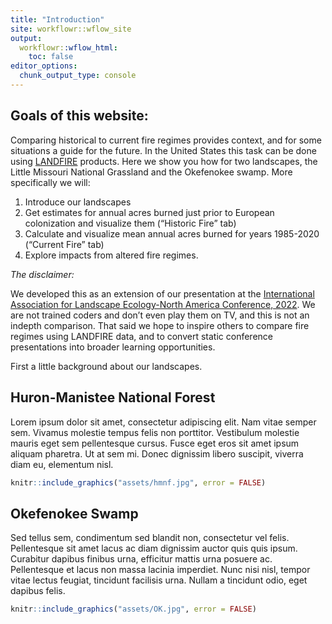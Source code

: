 ```yaml
---
title: "Introduction"
site: workflowr::wflow_site
output:
  workflowr::wflow_html:
    toc: false
editor_options:
  chunk_output_type: console
---
```


## Goals of this website:
Comparing historical to current fire regimes provides context, and for some situations a guide for the future.  In the United States this task can be done using [LANDFIRE](https://landfire.gov/) products.  Here we show you how for two landscapes, the Little Missouri National Grassland and the Okefenokee swamp.  More specifically we will:

1. Introduce our landscapes
2. Get estimates for annual acres burned just prior to European colonization and visualize them ("Historic Fire" tab)
3. Calculate and visualize mean annual acres burned for years 1985-2020 ("Current Fire" tab)
4. Explore impacts from altered fire regimes.

*The disclaimer:*

We developed this as an extension of our presentation at the [International Association for Landscape Ecology-North America Conference, 2022](https://www.ialena.org/annual-meeting.html).  We are not trained coders and don't even play them on TV, and this is not an indepth comparison.  That said we hope to inspire others to compare fire regimes using LANDFIRE data, and to convert static conference presentations into broader learning opportunities. 

First a little background about our landscapes.

## Huron-Manistee National Forest
Lorem ipsum dolor sit amet, consectetur adipiscing elit. Nam vitae semper sem. Vivamus molestie tempus felis non porttitor. Vestibulum molestie mauris eget sem pellentesque cursus. Fusce eget eros sit amet ipsum aliquam pharetra. Ut at sem mi. Donec dignissim libero suscipit, viverra diam eu, elementum nisl.

```r
knitr::include_graphics("assets/hmnf.jpg", error = FALSE)
```

## Okefenokee Swamp
Sed tellus sem, condimentum sed blandit non, consectetur vel felis. Pellentesque sit amet lacus ac diam dignissim auctor quis quis ipsum. Curabitur dapibus finibus urna, efficitur mattis urna posuere ac. Pellentesque et lacus non massa lacinia imperdiet. Nunc nisi nisl, tempor vitae lectus feugiat, tincidunt facilisis urna. Nullam a tincidunt odio, eget dapibus felis.


```r
knitr::include_graphics("assets/OK.jpg", error = FALSE)
```


